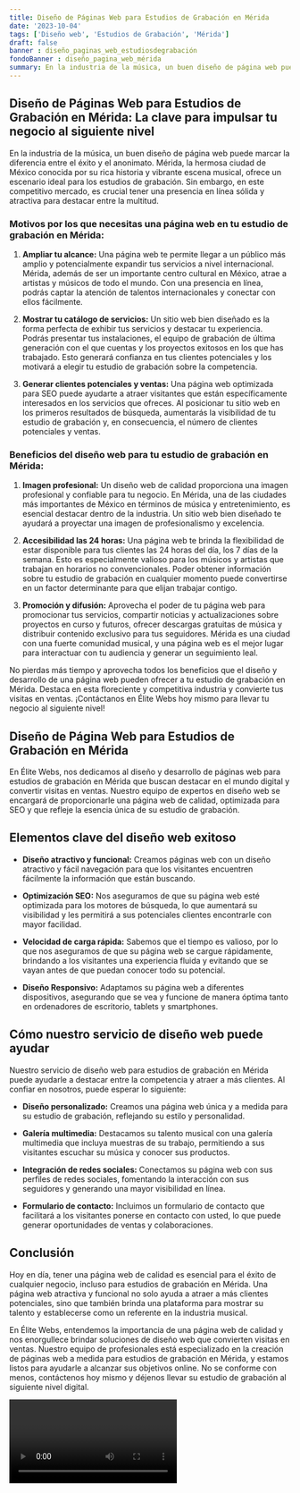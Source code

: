 ```yaml
---
title: Diseño de Páginas Web para Estudios de Grabación en Mérida
date: '2023-10-04'
tags: ['Diseño web', 'Estudios de Grabación', 'Mérida']
draft: false
banner : diseño_paginas_web_estudiosdegrabación
fondoBanner : diseño_pagina_web_mérida
summary: En la industria de la música, un buen diseño de página web puede marcar la diferencia entre el éxito y el anonimato. Mérida, la hermosa ciudad de México conocida por su rica historia y vibrante escena musical, ofrece un escenario ideal para los estudios de grabación. Sin embargo, en este competitivo mercado, es crucial tener una presencia en línea sólida y atractiva para destacar entre la multitud. 
---
```


## Diseño de Páginas Web para Estudios de Grabación en Mérida: La clave para impulsar tu negocio al siguiente nivel

En la industria de la música, un buen diseño de página web puede marcar la diferencia entre el éxito y el anonimato. Mérida, la hermosa ciudad de México conocida por su rica historia y vibrante escena musical, ofrece un escenario ideal para los estudios de grabación. Sin embargo, en este competitivo mercado, es crucial tener una presencia en línea sólida y atractiva para destacar entre la multitud. 

### Motivos por los que necesitas una página web en tu estudio de grabación en Mérida:

1. **Ampliar tu alcance:** Una página web te permite llegar a un público más amplio y potencialmente expandir tus servicios a nivel internacional. Mérida, además de ser un importante centro cultural en México, atrae a artistas y músicos de todo el mundo. Con una presencia en línea, podrás captar la atención de talentos internacionales y conectar con ellos fácilmente.

2. **Mostrar tu catálogo de servicios:** Un sitio web bien diseñado es la forma perfecta de exhibir tus servicios y destacar tu experiencia. Podrás presentar tus instalaciones, el equipo de grabación de última generación con el que cuentas y los proyectos exitosos en los que has trabajado. Esto generará confianza en tus clientes potenciales y los motivará a elegir tu estudio de grabación sobre la competencia.

3. **Generar clientes potenciales y ventas:** Una página web optimizada para SEO puede ayudarte a atraer visitantes que están específicamente interesados en los servicios que ofreces. Al posicionar tu sitio web en los primeros resultados de búsqueda, aumentarás la visibilidad de tu estudio de grabación y, en consecuencia, el número de clientes potenciales y ventas.

### Beneficios del diseño web para tu estudio de grabación en Mérida:

1. **Imagen profesional:** Un diseño web de calidad proporciona una imagen profesional y confiable para tu negocio. En Mérida, una de las ciudades más importantes de México en términos de música y entretenimiento, es esencial destacar dentro de la industria. Un sitio web bien diseñado te ayudará a proyectar una imagen de profesionalismo y excelencia.

2. **Accesibilidad las 24 horas:** Una página web te brinda la flexibilidad de estar disponible para tus clientes las 24 horas del día, los 7 días de la semana. Esto es especialmente valioso para los músicos y artistas que trabajan en horarios no convencionales. Poder obtener información sobre tu estudio de grabación en cualquier momento puede convertirse en un factor determinante para que elijan trabajar contigo.

3. **Promoción y difusión:** Aprovecha el poder de tu página web para promocionar tus servicios, compartir noticias y actualizaciones sobre proyectos en curso y futuros, ofrecer descargas gratuitas de música y distribuir contenido exclusivo para tus seguidores. Mérida es una ciudad con una fuerte comunidad musical, y una página web es el mejor lugar para interactuar con tu audiencia y generar un seguimiento leal.

No pierdas más tiempo y aprovecha todos los beneficios que el diseño y desarrollo de una página web pueden ofrecer a tu estudio de grabación en Mérida. Destaca en esta floreciente y competitiva industria y convierte tus visitas en ventas. ¡Contáctanos en Élite Webs hoy mismo para llevar tu negocio al siguiente nivel!

<GifSeo />

<Cta />

## Diseño de Página Web para Estudios de Grabación en Mérida

En Élite Webs, nos dedicamos al diseño y desarrollo de páginas web para estudios de grabación en Mérida que buscan destacar en el mundo digital y convertir visitas en ventas. Nuestro equipo de expertos en diseño web se encargará de proporcionarle una página web de calidad, optimizada para SEO y que refleje la esencia única de su estudio de grabación.

## Elementos clave del diseño web exitoso

- **Diseño atractivo y funcional:** Creamos páginas web con un diseño atractivo y fácil navegación para que los visitantes encuentren fácilmente la información que están buscando.

- **Optimización SEO:** Nos aseguramos de que su página web esté optimizada para los motores de búsqueda, lo que aumentará su visibilidad y les permitirá a sus potenciales clientes encontrarle con mayor facilidad.

- **Velocidad de carga rápida:** Sabemos que el tiempo es valioso, por lo que nos aseguramos de que su página web se cargue rápidamente, brindando a los visitantes una experiencia fluida y evitando que se vayan antes de que puedan conocer todo su potencial.

- **Diseño Responsivo:** Adaptamos su página web a diferentes dispositivos, asegurando que se vea y funcione de manera óptima tanto en ordenadores de escritorio, tablets y smartphones.

## Cómo nuestro servicio de diseño web puede ayudar

Nuestro servicio de diseño web para estudios de grabación en Mérida puede ayudarle a destacar entre la competencia y atraer a más clientes. Al confiar en nosotros, puede esperar lo siguiente:

- **Diseño personalizado:** Creamos una página web única y a medida para su estudio de grabación, reflejando su estilo y personalidad.

- **Galería multimedia:** Destacamos su talento musical con una galería multimedia que incluya muestras de su trabajo, permitiendo a sus visitantes escuchar su música y conocer sus productos.

- **Integración de redes sociales:** Conectamos su página web con sus perfiles de redes sociales, fomentando la interacción con sus seguidores y generando una mayor visibilidad en línea.

- **Formulario de contacto:** Incluimos un formulario de contacto que facilitará a los visitantes ponerse en contacto con usted, lo que puede generar oportunidades de ventas y colaboraciones.

## Conclusión

Hoy en día, tener una página web de calidad es esencial para el éxito de cualquier negocio, incluso para estudios de grabación en Mérida. Una página web atractiva y funcional no solo ayuda a atraer a más clientes potenciales, sino que también brinda una plataforma para mostrar su talento y establecerse como un referente en la industria musical.

En Élite Webs, entendemos la importancia de una página web de calidad y nos enorgullece brindar soluciones de diseño web que convierten visitas en ventas. Nuestro equipo de profesionales está especializado en la creación de páginas web a medida para estudios de grabación en Mérida, y estamos listos para ayudarle a alcanzar sus objetivos online. No se conforme con menos, contáctenos hoy mismo y déjenos llevar su estudio de grabación al siguiente nivel digital.

<Video />

<CtaBot job='Estudios de Grabación' city='Mérida'/>

<Gmaps query='Mérida+españa+maps' />
